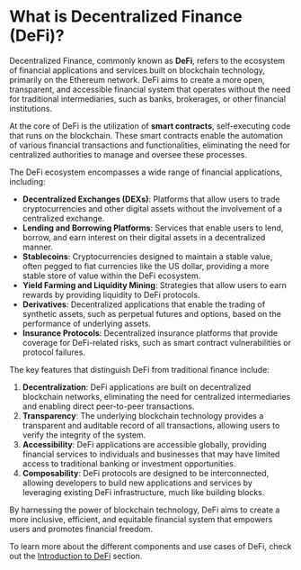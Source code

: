 
# What is Decentralized Finance (DeFi)?

Decentralized Finance, commonly known as **DeFi**, refers to the ecosystem of financial applications and services built on blockchain technology, primarily on the Ethereum network. DeFi aims to create a more open, transparent, and accessible financial system that operates without the need for traditional intermediaries, such as banks, brokerages, or other financial institutions.

At the core of DeFi is the utilization of **smart contracts**, self-executing code that runs on the blockchain. These smart contracts enable the automation of various financial transactions and functionalities, eliminating the need for centralized authorities to manage and oversee these processes.

The DeFi ecosystem encompasses a wide range of financial applications, including:

- **Decentralized Exchanges (DEXs)**: Platforms that allow users to trade cryptocurrencies and other digital assets without the involvement of a centralized exchange.
- **Lending and Borrowing Platforms**: Services that enable users to lend, borrow, and earn interest on their digital assets in a decentralized manner.
- **Stablecoins**: Cryptocurrencies designed to maintain a stable value, often pegged to fiat currencies like the US dollar, providing a more stable store of value within the DeFi ecosystem.
- **Yield Farming and Liquidity Mining**: Strategies that allow users to earn rewards by providing liquidity to DeFi protocols.
- **Derivatives**: Decentralized applications that enable the trading of synthetic assets, such as perpetual futures and options, based on the performance of underlying assets.
- **Insurance Protocols**: Decentralized insurance platforms that provide coverage for DeFi-related risks, such as smart contract vulnerabilities or protocol failures.

The key features that distinguish DeFi from traditional finance include:

1. **Decentralization**: DeFi applications are built on decentralized blockchain networks, eliminating the need for centralized intermediaries and enabling direct peer-to-peer transactions.
2. **Transparency**: The underlying blockchain technology provides a transparent and auditable record of all transactions, allowing users to verify the integrity of the system.
3. **Accessibility**: DeFi applications are accessible globally, providing financial services to individuals and businesses that may have limited access to traditional banking or investment opportunities.
4. **Composability**: DeFi protocols are designed to be interconnected, allowing developers to build new applications and services by leveraging existing DeFi infrastructure, much like building blocks.

By harnessing the power of blockchain technology, DeFi aims to create a more inclusive, efficient, and equitable financial system that empowers users and promotes financial freedom.

To learn more about the different components and use cases of DeFi, check out the [Introduction to DeFi](/decentralized-finance-defi/introduction-to-defi) section.